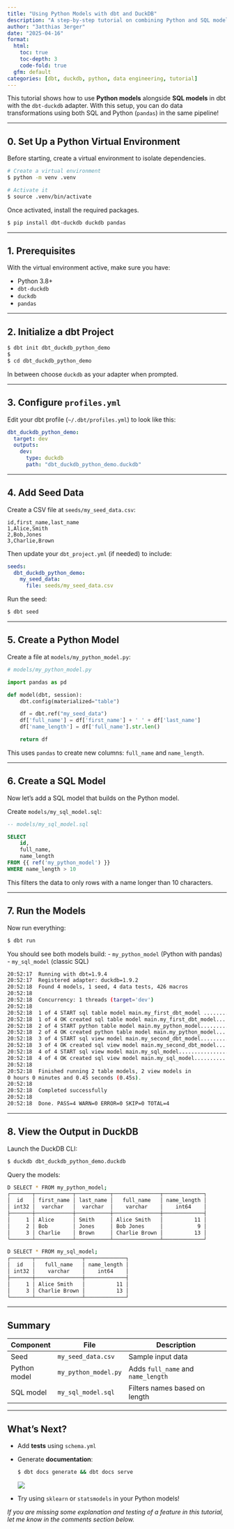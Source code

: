 ```yaml
---
title: "Using Python Models with dbt and DuckDB"
description: "A step-by-step tutorial on combining Python and SQL models in dbt using the dbt-duckdb adapter, with practical examples and setup instructions."
author: "3atthias 3erger"
date: "2025-04-16"
format:
  html:
    toc: true
    toc-depth: 3
    code-fold: true
  gfm: default
categories: [dbt, duckdb, python, data engineering, tutorial]
---
```


This tutorial shows how to use **Python models** alongside **SQL models** in dbt with the `dbt-duckdb` adapter. With this setup, you can do data transformations using both SQL and Python (`pandas`) in the same pipeline!

------------------------------------------------------------------------

## 0. Set Up a Python Virtual Environment

Before starting, create a virtual environment to isolate dependencies.

``` bash
# Create a virtual environment
$ python -m venv .venv

# Activate it
$ source .venv/bin/activate
```

Once activated, install the required packages.

``` bash
$ pip install dbt-duckdb duckdb pandas
```

------------------------------------------------------------------------

## 1. Prerequisites

With the virtual environment active, make sure you have:

-   Python 3.8+
-   `dbt-duckdb`
-   `duckdb`
-   `pandas`

------------------------------------------------------------------------

## 2. Initialize a dbt Project

``` bash
$ dbt init dbt_duckdb_python_demo
$
$ cd dbt_duckdb_python_demo
```

In between choose `duckdb` as your adapter when prompted.

------------------------------------------------------------------------

## 3. Configure `profiles.yml`

Edit your dbt profile (`~/.dbt/profiles.yml`) to look like this:

``` yaml
dbt_duckdb_python_demo:
  target: dev
  outputs:
    dev:
      type: duckdb
      path: "dbt_duckdb_python_demo.duckdb"
```

------------------------------------------------------------------------

## 4. Add Seed Data

Create a CSV file at `seeds/my_seed_data.csv`:

``` csv
id,first_name,last_name
1,Alice,Smith
2,Bob,Jones
3,Charlie,Brown
```

Then update your `dbt_project.yml` (if needed) to include:

``` yaml
seeds:
  dbt_duckdb_python_demo:
    my_seed_data:
      file: seeds/my_seed_data.csv
```

Run the seed:

``` bash
$ dbt seed
```

------------------------------------------------------------------------

## 5. Create a Python Model

Create a file at `models/my_python_model.py`:

``` python
# models/my_python_model.py

import pandas as pd

def model(dbt, session):
    dbt.config(materialized="table")

    df = dbt.ref("my_seed_data")
    df['full_name'] = df['first_name'] + ' ' + df['last_name']
    df['name_length'] = df['full_name'].str.len()

    return df
```

This uses `pandas` to create new columns: `full_name` and `name_length`.

------------------------------------------------------------------------

## 6. Create a SQL Model

Now let’s add a SQL model that builds on the Python model.

Create `models/my_sql_model.sql`:

``` sql
-- models/my_sql_model.sql

SELECT
    id,
    full_name,
    name_length
FROM {{ ref('my_python_model') }}
WHERE name_length > 10
```

This filters the data to only rows with a name longer than 10 characters.

------------------------------------------------------------------------

## 7. Run the Models

Now run everything:

``` bash
$ dbt run
```

You should see both models build: - `my_python_model` (Python with pandas) - `my_sql_model` (classic SQL)

``` bash
20:52:17  Running with dbt=1.9.4
20:52:17  Registered adapter: duckdb=1.9.2
20:52:18  Found 4 models, 1 seed, 4 data tests, 426 macros
20:52:18  
20:52:18  Concurrency: 1 threads (target='dev')
20:52:18  
20:52:18  1 of 4 START sql table model main.my_first_dbt_model ............... [RUN]
20:52:18  1 of 4 OK created sql table model main.my_first_dbt_model... [OK in 0.07s]
20:52:18  2 of 4 START python table model main.my_python_model................ [RUN]
20:52:18  2 of 4 OK created python table model main.my_python_model... [OK in 0.24s]
20:52:18  3 of 4 START sql view model main.my_second_dbt_model................ [RUN]
20:52:18  3 of 4 OK created sql view model main.my_second_dbt_model... [OK in 0.04s]
20:52:18  4 of 4 START sql view model main.my_sql_model....................... [RUN]
20:52:18  4 of 4 OK created sql view model main.my_sql_model.......... [OK in 0.02s]
20:52:18  
20:52:18  Finished running 2 table models, 2 view models in 
0 hours 0 minutes and 0.45 seconds (0.45s).
20:52:18  
20:52:18  Completed successfully
20:52:18  
20:52:18  Done. PASS=4 WARN=0 ERROR=0 SKIP=0 TOTAL=4
```

------------------------------------------------------------------------

## 8. View the Output in DuckDB

Launch the DuckDB CLI:

``` bash
$ duckdb dbt_duckdb_python_demo.duckdb
```

Query the models:

``` bash
D SELECT * FROM my_python_model;
┌───────┬────────────┬───────────┬───────────────┬─────────────┐
│  id   │ first_name │ last_name │   full_name   │ name_length │
│ int32 │  varchar   │  varchar  │    varchar    │    int64    │
├───────┼────────────┼───────────┼───────────────┼─────────────┤
│     1 │ Alice      │ Smith     │ Alice Smith   │          11 │
│     2 │ Bob        │ Jones     │ Bob Jones     │           9 │
│     3 │ Charlie    │ Brown     │ Charlie Brown │          13 │
└───────┴────────────┴───────────┴───────────────┴─────────────┘
```

``` bash
D SELECT * FROM my_sql_model;
┌───────┬───────────────┬─────────────┐
│  id   │   full_name   │ name_length │
│ int32 │    varchar    │    int64    │
├───────┼───────────────┼─────────────┤
│     1 │ Alice Smith   │          11 │
│     3 │ Charlie Brown │          13 │
└───────┴───────────────┴─────────────┘
```

------------------------------------------------------------------------

## Summary

| Component    | File                 | Description                        |
|--------------|----------------------|------------------------------------|
| Seed         | `my_seed_data.csv`   | Sample input data                  |
| Python model | `my_python_model.py` | Adds `full_name` and `name_length` |
| SQL model    | `my_sql_model.sql`   | Filters names based on length      |

------------------------------------------------------------------------

## What's Next?

-   Add **tests** using `schema.yml`

-   Generate **documentation**:

    ``` bash
    $ dbt docs generate && dbt docs serve
    ```

    ![](./clipboard-3574393301.png)

-   Try using `sklearn` or `statsmodels` in your Python models!

_If you are missing some explanation and testing of a feature in this tutorial, let me know in the comments section below._